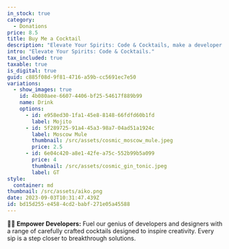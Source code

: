 ```yaml
---
in_stock: true
category:
  - Donations
price: 8.5
title: Buy Me a Cocktail
description: "Elevate Your Spirits: Code & Cocktails, make a developer happy."
intro: "Elevate Your Spirits: Code & Cocktails."
tax_included: true
taxable: true
is_digital: true
guid: c885f08d-9f81-4716-a59b-cc5691ec7e50
variations:
  - show_images: true
    id: 4b080aee-6607-4406-bf25-54617f889b99
    name: Drink
    options:
      - id: e958ed30-1fa1-45e8-8148-66fdfd60b1fd
        label: Mojito
      - id: 5f289725-91a4-45a3-98a7-04ad51a1924c
        label: Moscow Mule
        thumbnail: /src/assets/cosmic_moscow_mule.jpeg
        price: 2.5
      - id: 6e04c420-a8e1-42fe-a75c-552b99b5a099
        price: 4
        thumbnail: /src/assets/cosmic_gin_tonic.jpeg
        label: GT
style:
  container: md
thumbnail: /src/assets/aiko.png
date: 2023-09-03T10:31:47.439Z
id: bd15d255-e458-4cd2-babf-271e05a45588
---
```

👩‍💻 **Empower Developers:** Fuel our genius of developers and designers with a range of carefully crafted cocktails designed to inspire creativity. Every sip is a step closer to breakthrough solutions.

